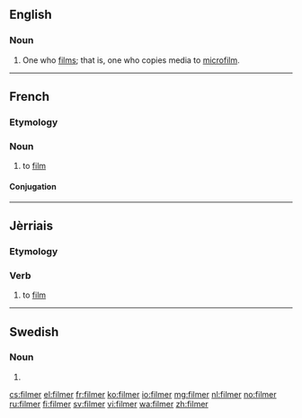 ==English==

===Noun===
{{en-noun}}

# One who [[film]]s; that is, one who copies media to [[microfilm]].

----

==French==

===Etymology===
{{suffix|film|er|lang=fr}}

===Noun===
{{fr-verb}}

# to [[film]]

====Conjugation====
{{fr-conj-er|film|avoir}}

----

==Jèrriais==

===Etymology===
{{suffix|film|er|lang=roa-jer}}

===Verb===
{{head|roa-jer|verb|gerund|filméthie}}

# to [[film]]

----

==Swedish==

===Noun===
{{head|sv|noun form}}

# {{sv-noun-form-indef-pl|film}}

[[cs:filmer]]
[[el:filmer]]
[[fr:filmer]]
[[ko:filmer]]
[[io:filmer]]
[[mg:filmer]]
[[nl:filmer]]
[[no:filmer]]
[[ru:filmer]]
[[fi:filmer]]
[[sv:filmer]]
[[vi:filmer]]
[[wa:filmer]]
[[zh:filmer]]